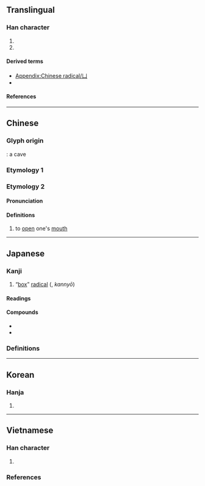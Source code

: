 {{also|ㄩ}}
{{character info}}
{{character info|⼐}}
{{character info|0x2F81D}}
==Translingual==
{{stroke order|type=animate}}

===Han character===
{{Han char|rn=17|rad=凵|as=00|sn=2|four=22770|canj=VL,XVL|ids=⿰𠃊丨}}

# {{mul-kangxi radical-def}}
# {{mul-shuowen radical-def|23}}

====Derived terms====
* [[Appendix:Chinese radical/凵]]
* {{l|mul|[[㧄]], [[𡗖]], [[𡰮]], [[𡴳]], [[𡉆]], [[㚎]], [[𭖛]], [[𡨑]], [[山]], [[𬼈]], [[𠙻]], [[𰢵]], [[𨊥]], [[屮]], [[𡳾]], [[𫧋]], [[齒]]([[歯]],[[齿]]), [[𠶑]], [[襾]], [[㐪]]}}

====References====
{{Han ref|kx=0134.390|dkj=01800|dj=0300.250|hdz=10306.150|uh=51F5}}
{{Han ref|uh=2F81D}}

----

==Chinese==
{{zh-forms}}

===Glyph origin===
{{Han etym}}
{{liushu|p}}: a cave

===Etymology 1===
{{zh-see|坎|a}}

===Etymology 2===

====Pronunciation====
{{zh-pron
|m=qiǎn
|mc=y
|oc=y
|ma=
|cat=v
}}

====Definitions====
{{zh-hanzi}}

# {{zh-obsolete}} to [[open]] one's [[mouth]]

----

==Japanese==

===Kanji===
{{ja-kanji|grade=|rs=凵00}}

# “[[box]]” [[radical]] ({{ja-l|凵繞}}, ''kannyō'')

====Readings====
{{ja-readings
|goon=こん<こん<こむ
|kanon=けん<けん<けむ
|kanyoon=かん
}}

====Compounds====
* {{ja-r|凵%構え|かん%-がまえ}}
* {{ja-r|凵%繞|かん%にょう}}

===Definitions===
{{ja-kanjitab|うけばこ}}
{{ja-see|うけばこ}}

----

==Korean==

===Hanja===
{{ko-hanja|감}}

# {{rfdef|ko|sort=凵00}}

----

==Vietnamese==

===Han character===
{{vi-readings|rs=凵00
|hanviet=khảm-gdhn;bonet;genibrel
|phienthiet=苦感 khổ cảm
}}

# {{han tu form of|khảm|[[receptacle]]; an [[open]] [[aperture]]}}

===References===
<references/>

[[Category:CJKV radicals| ]]